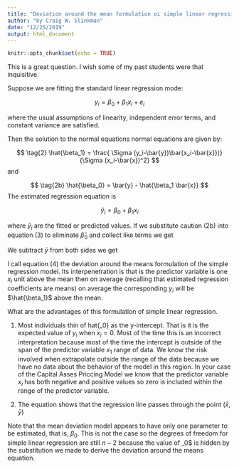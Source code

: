 ```yaml
---
title: "Deviation around the mean formulation oi simple linear regression"
author: "by Craig W. Slinkman"
date: "12/25/2019"
output: html_document
---
```


```r
knitr::opts_chunk$set(echo = TRUE)
```

This is a great question.  I wish some of my past students were that inquisitive.

Suppose we are fitting the standard linear regression mode:

$$
\begin{equation}
    \tag{1}
    y_i = \beta_0 + \beta_1 x_i + e_i
\end{equation}$$

where the usual assumptions of linearity, independent error terms, and constant variance are satisfied.

Then the solution to the normal equations normal equations are given by:

$$
\tag{2}
\hat{\beta_1} = \frac{ \Sigma (y_i-\bar{y})\bar{x_i-\bar{x}})}{\Sigma (x_i-\bar{x})^2}
$$
and

$$
\tag{2b}
\hat{\beta_0} = \bar{y} - \hat{\beta_1 \bar{x}}
$$
The estimated regression equation is

$$
\begin{equation}
\tag{3}
\hat{y}_i = \beta_0 + \beta_1 x_i
\end{equation}
$$

where $\hat{y}_i$ are the fitted or predicted values. If we substitute caution (2b) into equation (3) to eliminate $\hat{\beta}_0$ and collect like terms we get 

\begin{align}
\hat{y}_1 & = \hat{\beta}_0 + \hat{\beta_1} x_1 \\
          & = ( \bar{y} - \hat{\beta_1} \bar{x} ) + \hat{\beta_1} x_1 \\
          & = \bar{y} - \hat{\beta_1} \bar{x} +  \hat{\beta_1} x_1 \\
          & = \bar{y} + \hat{\beta_1} (x_i - \bar{x} )
\end{align}          

We subtract $\bar{y}$ from both sides we get 

\begin{equation}
\tag{4}
(y_I - \bar{y}) = \hat{\beta}_1( x_1 - \bar{x} )
\end{equation}

I call equation (4) the deviation around the means formulation of the simple regression model.  Its interpenetration is that is the predictor variable is one $x_i$ unit above the mean then on average (recalling that estimated regression coefficients are means) on average the corresponding $y_i$ will be $\hat{\beta_1}$ above the mean.

What are the advantages of this formulation of simple linear regression.

1. Most individuals thin of hat{\beta_0} as the y-intercept.  That is it is the expected value of $y_i$ when $x_i=0$.  Most of the time this is an incorrect interpretation because most of the time the intercept is outside of the span of the predictor variable $x_1$ range of data.  We know the risk involved when extrapolate outside the range of the data because we have no data about the behavior of the model in this region.  In your case of the Capital Asses Priccing Model we know that the predictor variable $x_i$ has both negative and positive values so zero is included within the range of the predictor variable.

2.  The equation shows that the regression line passes through the point $( \bar{x},\bar{y})$

Note that the mean deviation model appears to have only one parameter to be estimated, that is, $\beta_0$.  This is not the case so the degrees of freedom for simple linear regression are still $n-2$ because the value of \beta_0$ is hidden by the substitution we made to derive the deviation around the means equation.